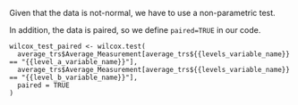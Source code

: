 Given that the data is not-normal, we have to use a non-parametric test.

In addition, the data is paired, so we define `paired=TRUE` in our code.

```
wilcox_test_paired <- wilcox.test(
  average_trs$Average_Measurement[average_trs${{levels_variable_name}} == "{{level_a_variable_name}}"], 
  average_trs$Average_Measurement[average_trs${{levels_variable_name}} == "{{level_b_variable_name}}"], 
  paired = TRUE
)
````

